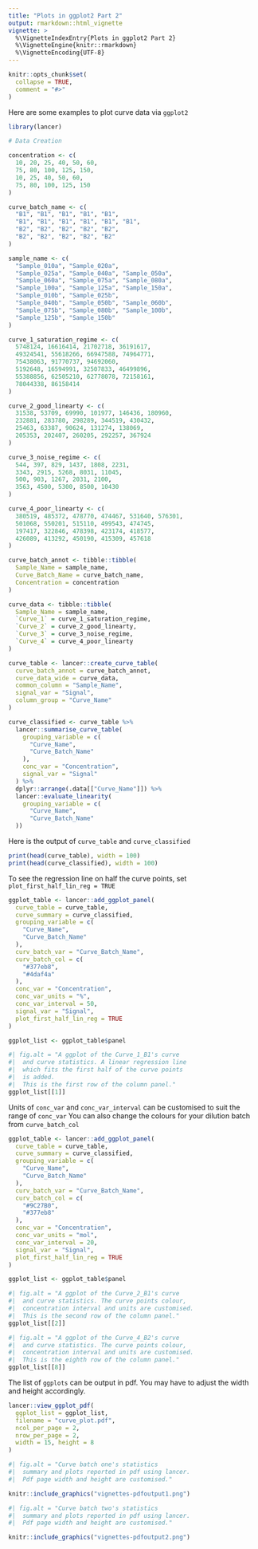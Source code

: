 ```yaml
---
title: "Plots in ggplot2 Part 2"
output: rmarkdown::html_vignette
vignette: >
  %\VignetteIndexEntry{Plots in ggplot2 Part 2}
  %\VignetteEngine{knitr::rmarkdown}
  %\VignetteEncoding{UTF-8}
---
```


```r
knitr::opts_chunk$set(
  collapse = TRUE,
  comment = "#>"
)
```

Here are some examples to plot curve data via `ggplot2`

```r
library(lancer)

# Data Creation

concentration <- c(
  10, 20, 25, 40, 50, 60,
  75, 80, 100, 125, 150,
  10, 25, 40, 50, 60,
  75, 80, 100, 125, 150
)

curve_batch_name <- c(
  "B1", "B1", "B1", "B1", "B1",
  "B1", "B1", "B1", "B1", "B1", "B1",
  "B2", "B2", "B2", "B2", "B2",
  "B2", "B2", "B2", "B2", "B2"
)

sample_name <- c(
  "Sample_010a", "Sample_020a",
  "Sample_025a", "Sample_040a", "Sample_050a",
  "Sample_060a", "Sample_075a", "Sample_080a",
  "Sample_100a", "Sample_125a", "Sample_150a",
  "Sample_010b", "Sample_025b",
  "Sample_040b", "Sample_050b", "Sample_060b",
  "Sample_075b", "Sample_080b", "Sample_100b",
  "Sample_125b", "Sample_150b"
)

curve_1_saturation_regime <- c(
  5748124, 16616414, 21702718, 36191617,
  49324541, 55618266, 66947588, 74964771,
  75438063, 91770737, 94692060,
  5192648, 16594991, 32507833, 46499896,
  55388856, 62505210, 62778078, 72158161,
  78044338, 86158414
)

curve_2_good_linearty <- c(
  31538, 53709, 69990, 101977, 146436, 180960,
  232881, 283780, 298289, 344519, 430432,
  25463, 63387, 90624, 131274, 138069,
  205353, 202407, 260205, 292257, 367924
)

curve_3_noise_regime <- c(
  544, 397, 829, 1437, 1808, 2231,
  3343, 2915, 5268, 8031, 11045,
  500, 903, 1267, 2031, 2100,
  3563, 4500, 5300, 8500, 10430
)

curve_4_poor_linearty <- c(
  380519, 485372, 478770, 474467, 531640, 576301,
  501068, 550201, 515110, 499543, 474745,
  197417, 322846, 478398, 423174, 418577,
  426089, 413292, 450190, 415309, 457618
)

curve_batch_annot <- tibble::tibble(
  Sample_Name = sample_name,
  Curve_Batch_Name = curve_batch_name,
  Concentration = concentration
)

curve_data <- tibble::tibble(
  Sample_Name = sample_name,
  `Curve_1` = curve_1_saturation_regime,
  `Curve_2` = curve_2_good_linearty,
  `Curve_3` = curve_3_noise_regime,
  `Curve_4` = curve_4_poor_linearty
)

curve_table <- lancer::create_curve_table(
  curve_batch_annot = curve_batch_annot,
  curve_data_wide = curve_data,
  common_column = "Sample_Name",
  signal_var = "Signal",
  column_group = "Curve_Name"
)

curve_classified <- curve_table %>%
  lancer::summarise_curve_table(
    grouping_variable = c(
      "Curve_Name",
      "Curve_Batch_Name"
    ),
    conc_var = "Concentration",
    signal_var = "Signal"
  ) %>%
  dplyr::arrange(.data[["Curve_Name"]]) %>%
  lancer::evaluate_linearity(
    grouping_variable = c(
      "Curve_Name",
      "Curve_Batch_Name"
  ))
```

Here is the output of `curve_table` and `curve_classified` 

```r
print(head(curve_table), width = 100)
print(head(curve_classified), width = 100)
```

To see the regression line on half the curve points, set `plot_first_half_lin_reg = TRUE`

```r
ggplot_table <- lancer::add_ggplot_panel(
  curve_table = curve_table,
  curve_summary = curve_classified,
  grouping_variable = c(
    "Curve_Name",
    "Curve_Batch_Name"
  ),
  curv_batch_var = "Curve_Batch_Name",
  curv_batch_col = c(
    "#377eb8",
    "#4daf4a"
  ),
  conc_var = "Concentration",
  conc_var_units = "%",
  conc_var_interval = 50,
  signal_var = "Signal",
  plot_first_half_lin_reg = TRUE
)

ggplot_list <- ggplot_table$panel
```

```r
#| fig.alt = "A ggplot of the Curve_1_B1's curve
#|  and curve statistics. A linear regression line
#|  which fits the first half of the curve points
#|  is added.
#|  This is the first row of the column panel."
ggplot_list[[1]]
```

Units of `conc_var` and `conc_var_interval` can be customised to suit the range of `conc_var`
You can also change the colours for your dilution batch from `curve_batch_col` 

```r
ggplot_table <- lancer::add_ggplot_panel(
  curve_table = curve_table,
  curve_summary = curve_classified,
  grouping_variable = c(
    "Curve_Name",
    "Curve_Batch_Name"
  ),
  curv_batch_var = "Curve_Batch_Name",
  curv_batch_col = c(
    "#9C27B0",
    "#377eb8"
  ),
  conc_var = "Concentration",
  conc_var_units = "mol",
  conc_var_interval = 20,
  signal_var = "Signal",
  plot_first_half_lin_reg = TRUE
)

ggplot_list <- ggplot_table$panel
```

```r
#| fig.alt = "A ggplot of the Curve_2_B1's curve
#|  and curve statistics. The curve points colour,
#|  concentration interval and units are customised.
#|  This is the second row of the column panel."
ggplot_list[[2]]
```

```r
#| fig.alt = "A ggplot of the Curve_4_B2's curve
#|  and curve statistics. The curve points colour,
#|  concentration interval and units are customised.
#|  This is the eighth row of the column panel."
ggplot_list[[8]]
```

The list of `ggplots` can be output in pdf. You may have to adjust the width and height accordingly.

```r
lancer::view_ggplot_pdf(
  ggplot_list = ggplot_list,
  filename = "curve_plot.pdf",
  ncol_per_page = 2,
  nrow_per_page = 2,
  width = 15, height = 8
)
```

```r
#| fig.alt = "Curve batch one's statistics
#|  summary and plots reported in pdf using lancer.
#|  Pdf page width and height are customised."

knitr::include_graphics("vignettes-pdfoutput1.png")
```

```r
#| fig.alt = "Curve batch two's statistics
#|  summary and plots reported in pdf using lancer.
#|  Pdf page width and height are customised."

knitr::include_graphics("vignettes-pdfoutput2.png")
```
